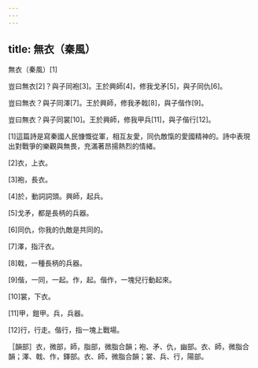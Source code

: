 ```yaml
---
---
---
```

title: 無衣（秦風）
---




無衣（秦風）[1]

豈曰無衣[2]？與子同袍[3]。王於興師[4]，修我戈矛[5]，與子同仇[6]。

豈曰無衣？與子同澤[7]。王於興師，修我矛戟[8]，與子偕作[9]。

豈曰無衣？與子同裳[10]。王於興師，修我甲兵[11]，與子偕行[12]。

[1]這篇詩是寫秦國人民慷慨從軍，相互友愛，同仇敵愾的愛國精神的。詩中表現出對戰爭的樂觀與無畏，充滿著昂揚熱烈的情緒。

[2]衣，上衣。

[3]袍，長衣。

[4]於，動詞詞頭。興師，起兵。

[5]戈矛，都是長柄的兵器。

[6]同仇，你我的仇敵是共同的。

[7]澤，指汗衣。

[8]戟，一種長柄的兵器。

[9]偕，一同，一起。作，起。偕作，一塊兒行動起來。

[10]裳，下衣。

[11]甲，鎧甲。兵，兵器。

[12]行，行走。偕行，指一塊上戰場。

［韻部］衣，微部，師，脂部，微脂合韻；袍、矛、仇，幽部。衣、師，微脂合韻；澤、戟、作，鐸部。衣、師，微脂合韻；裳、兵、行，陽部。